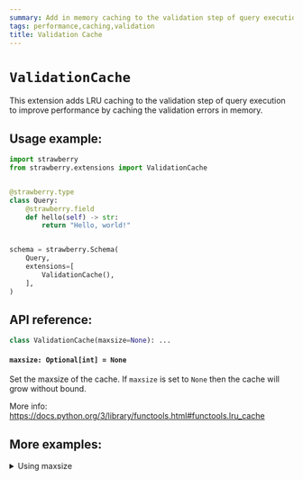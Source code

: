 ```yaml
---
summary: Add in memory caching to the validation step of query execution.
tags: performance,caching,validation
title: Validation Cache
---
```


# `ValidationCache`

This extension adds LRU caching to the validation step of query execution to
improve performance by caching the validation errors in memory.

## Usage example:

```python
import strawberry
from strawberry.extensions import ValidationCache


@strawberry.type
class Query:
    @strawberry.field
    def hello(self) -> str:
        return "Hello, world!"


schema = strawberry.Schema(
    Query,
    extensions=[
        ValidationCache(),
    ],
)
```

## API reference:

```python
class ValidationCache(maxsize=None): ...
```

#### `maxsize: Optional[int] = None`

Set the maxsize of the cache. If `maxsize` is set to `None` then the cache will
grow without bound.

More info: https://docs.python.org/3/library/functools.html#functools.lru_cache

## More examples:

<details>
  <summary>Using maxsize</summary>


```python
import strawberry
from strawberry.extensions import ValidationCache


@strawberry.type
class Query:
    @strawberry.field
    def hello(self) -> str:
        return "Hello, world!"


schema = strawberry.Schema(
    Query,
    extensions=[
        ValidationCache(maxsize=100),
    ],
)
```

</details>